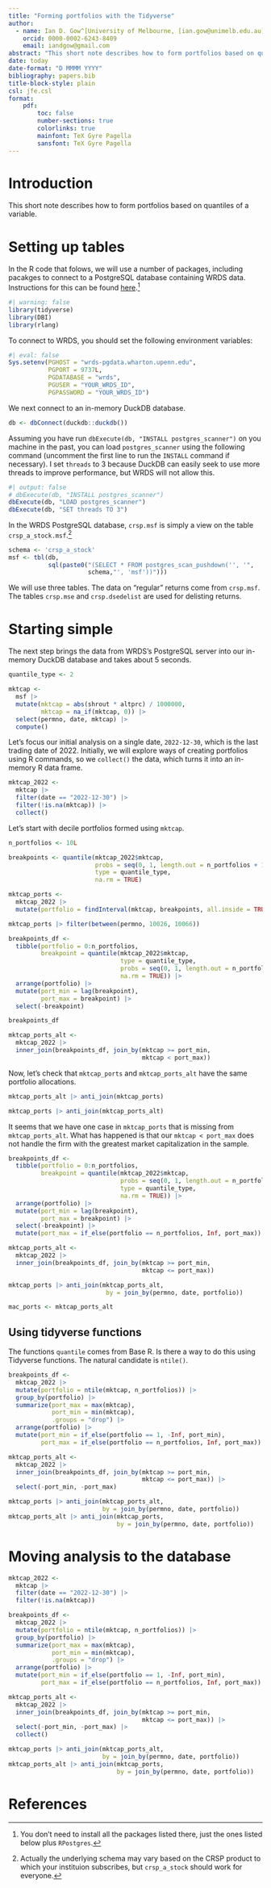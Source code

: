 ```yaml
---
title: "Forming portfolios with the Tidyverse"
author: 
  - name: Ian D. Gow^[University of Melbourne, [ian.gow@unimelb.edu.au](mailto:ian.gow@unimelb.edu.au)]
    orcid: 0000-0002-6243-8409
    email: iandgow@gmail.com
abstract: "This short note describes how to form portfolios based on quantiles of a variable."
date: today
date-format: "D MMMM YYYY"
bibliography: papers.bib
title-block-style: plain
csl: jfe.csl
format: 
    pdf:
        toc: false
        number-sections: true
        colorlinks: true
        mainfont: TeX Gyre Pagella
        sansfont: TeX Gyre Pagella
---
```


# Introduction

This short note describes how to form portfolios based on quantiles of a variable.

# Setting up tables

In the R code that folows, we will use a number of packages, including pacakges to connect to a PostgreSQL database containing WRDS data.
Instructions for this can be found [here](https://iangow.github.io/far_book/intro.html#install).^[You don't need to install all the packages listed there, just the ones listed below plus `RPostgres`.]

```r
#| warning: false
library(tidyverse)
library(DBI)
library(rlang)
```
To connect to WRDS, you should set the following environment variables:

```r
#| eval: false
Sys.setenv(PGHOST = "wrds-pgdata.wharton.upenn.edu",
           PGPORT = 9737L,
           PGDATABASE = "wrds",
           PGUSER = "YOUR_WRDS_ID",
           PGPASSWORD = "YOUR_WRDS_ID")
```

We next connect to an in-memory DuckDB database.

```r
db <- dbConnect(duckdb::duckdb())
```

Assuming you have run `dbExecute(db, "INSTALL postgres_scanner")` on you machine in the past, you can load `postgres_scanner` using the following command (uncomment the first line to run the `INSTALL` command if necessary).
I set `threads` to 3 because DuckDB can easily seek to use more threads to improve performance, but WRDS will not allow this.

```r
#| output: false
# dbExecute(db, "INSTALL postgres_scanner")
dbExecute(db, "LOAD postgres_scanner")
dbExecute(db, "SET threads TO 3")
```

In the WRDS PostgreSQL database, `crsp.msf` is simply a view on the table `crsp_a_stock.msf`.^[Actually the underlying schema may vary based on the CRSP product to which your instituion subscribes, but `crsp_a_stock` should work for everyone.]

```r
schema <- 'crsp_a_stock'
msf <- tbl(db, 
           sql(paste0("(SELECT * FROM postgres_scan_pushdown('', '",
                      schema,"', 'msf'))")))
```

We will use three tables.
The data on "regular" returns come from `crsp.msf`.
The tables `crsp.mse` and `crsp.dsedelist` are used for delisting returns.


# Starting simple

The next step brings the data from WRDS's PostgreSQL server into our in-memory DuckDB database and takes about 5 seconds.

```r
quantile_type <- 2

mktcap <-
  msf |>
  mutate(mktcap = abs(shrout * altprc) / 1000000,
         mktcap = na_if(mktcap, 0)) |>
  select(permno, date, mktcap) |>
  compute()
```

Let's focus our initial analysis on a single date, `2022-12-30`, which is the last trading date of 2022.
Initially, we will explore ways of creating portfolios using R commands, so we `collect()` the data, which turns it into an in-memory R data frame.

```r
mktcap_2022 <-
  mktcap |>
  filter(date == "2022-12-30") |>
  filter(!is.na(mktcap)) |>
  collect()
```

Let's start with decile portfolios formed using `mktcap`.

```r
n_portfolios <- 10L

breakpoints <- quantile(mktcap_2022$mktcap,
                        probs = seq(0, 1, length.out = n_portfolios + 1),
                        type = quantile_type,
                        na.rm = TRUE)

mktcap_ports <-
  mktcap_2022 |>
  mutate(portfolio = findInterval(mktcap, breakpoints, all.inside = TRUE))
```

```r
mktcap_ports |> filter(between(permno, 10026, 10066))
```

```r
breakpoints_df <-
  tibble(portfolio = 0:n_portfolios,
         breakpoint = quantile(mktcap_2022$mktcap,
                               type = quantile_type,
                               probs = seq(0, 1, length.out = n_portfolios + 1),
                               na.rm = TRUE)) |>
  arrange(portfolio) |>
  mutate(port_min = lag(breakpoint),
         port_max = breakpoint) |>
  select(-breakpoint)

breakpoints_df
```

```r
mktcap_ports_alt <-
  mktcap_2022 |>
  inner_join(breakpoints_df, join_by(mktcap >= port_min,
                                     mktcap < port_max))
```

Now, let's check that `mktcap_ports` and `mktcap_ports_alt` have the same portfolio allocations.

```r
mktcap_ports_alt |> anti_join(mktcap_ports)
```

```r
mktcap_ports |> anti_join(mktcap_ports_alt)
```

It seems that we have one case in `mktcap_ports` that is missing from `mktcap_ports_alt`.
What has happened is that our `mktcap < port_max` does not handle the firm with the greatest market capitalization in the sample.


```r
breakpoints_df <-
  tibble(portfolio = 0:n_portfolios,
         breakpoint = quantile(mktcap_2022$mktcap,
                               probs = seq(0, 1, length.out = n_portfolios + 1),
                               type = quantile_type, 
                               na.rm = TRUE)) |>
  arrange(portfolio) |>
  mutate(port_min = lag(breakpoint),
         port_max = breakpoint) |>
  select(-breakpoint) |>
  mutate(port_max = if_else(portfolio == n_portfolios, Inf, port_max))
```

```r
mktcap_ports_alt <-
  mktcap_2022 |>
  inner_join(breakpoints_df, join_by(mktcap >= port_min,
                                     mktcap <= port_max))

mktcap_ports |> anti_join(mktcap_ports_alt,
                           by = join_by(permno, date, portfolio))

mac_ports <- mktcap_ports_alt
```

## Using tidyverse functions

The functions `quantile` comes from Base R.
Is there a way to do this using Tidyverse functions.
The natural candidate is `ntile()`.

```r
breakpoints_df <-
  mktcap_2022 |>
  mutate(portfolio = ntile(mktcap, n_portfolios)) |>
  group_by(portfolio) |>
  summarize(port_max = max(mktcap),
            port_min = min(mktcap),
            .groups = "drop") |>
  arrange(portfolio) |>
  mutate(port_min = if_else(portfolio == 1, -Inf, port_min),
         port_max = if_else(portfolio == n_portfolios, Inf, port_max))
```


```r
mktcap_ports_alt <-
  mktcap_2022 |>
  inner_join(breakpoints_df, join_by(mktcap >= port_min,
                                     mktcap <= port_max)) |>
  select(-port_min, -port_max)

mktcap_ports |> anti_join(mktcap_ports_alt,
                          by = join_by(permno, date, portfolio))
mktcap_ports_alt |> anti_join(mktcap_ports,
                              by = join_by(permno, date, portfolio))
```



# Moving analysis to the database

```r
mktcap_2022 <-
  mktcap |>
  filter(date == "2022-12-30") |>
  filter(!is.na(mktcap))
```

```r
breakpoints_df <-
  mktcap_2022 |>
  mutate(portfolio = ntile(mktcap, n_portfolios)) |>
  group_by(portfolio) |>
  summarize(port_max = max(mktcap),
            port_min = min(mktcap),
            .groups = "drop") |>
  arrange(portfolio) |>
  mutate(port_min = if_else(portfolio == 1, -Inf, port_min),
         port_max = if_else(portfolio == n_portfolios, Inf, port_max))
```


```r
mktcap_ports_alt <-
  mktcap_2022 |>
  inner_join(breakpoints_df, join_by(mktcap >= port_min,
                                     mktcap <= port_max)) |>
  select(-port_min, -port_max) |>
  collect()

mktcap_ports |> anti_join(mktcap_ports_alt,
                          by = join_by(permno, date, portfolio))
mktcap_ports_alt |> anti_join(mktcap_ports,
                              by = join_by(permno, date, portfolio))
```

# References


